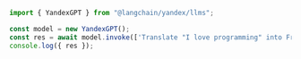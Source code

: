```typescript
import { YandexGPT } from "@langchain/yandex/llms";

const model = new YandexGPT();
const res = await model.invoke(['Translate "I love programming" into French.']);
console.log({ res });
```

